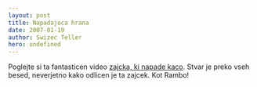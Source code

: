 ```yaml
---
layout: post
title: Napadajoca hrana
date: 2007-01-19
author: Swizec Teller
hero: undefined
---
```


Poglejte si ta fantasticen video [zajcka, ki napade kaco](http://www.chilloutzone.de/files/07010804.html). Stvar je preko vseh besed, neverjetno kako odlicen je ta zajcek. Kot Rambo!
